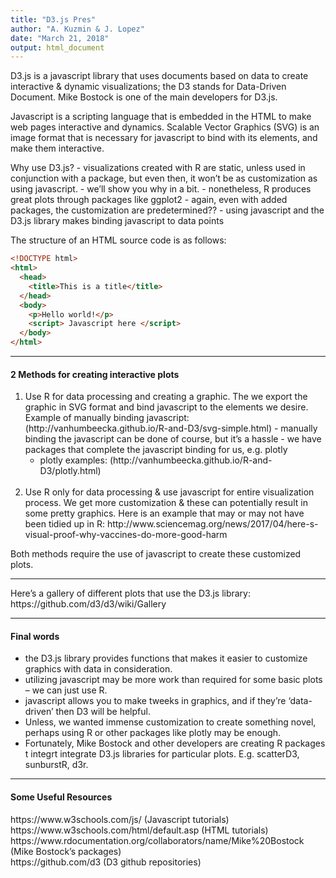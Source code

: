```yaml
---
title: "D3.js Pres"
author: "A. Kuzmin & J. Lopez"
date: "March 21, 2018"
output: html_document
---
```


D3.js is a javascript library that uses documents based on data to create interactive & dynamic visualizations; the D3 stands for Data-Driven Document. Mike Bostock is one of the main developers for D3.js.

Javascript is a scripting language that is embedded in the HTML to make web pages interactive and dynamics. Scalable Vector Graphics (SVG) is an image format that is necessary for javascript to bind with its elements, and make them interactive.

Why use D3.js?
  - visualizations created with R are static, unless used in conjunction with a package,
  but even then, it won't be as customization as using javascript.
  - we'll show you why in a bit.
  - nonetheless, R produces great plots through packages like ggplot2
  - again, even with added packages, the customization are predetermined??
  - using javascript and the D3.js library makes binding javascript to data points

The structure of an HTML source code is as follows:
```html
<!DOCTYPE html>
<html>
  <head>
    <title>This is a title</title>
  </head>
  <body>
    <p>Hello world!</p>
    <script> Javascript here </script>
  </body>
</html>
```
***
  
#### 2 Methods for creating interactive plots

  1. Use R for data processing and creating a graphic. The we export the graphic in SVG format and bind javascript to the elements we desire.
  Example of manually binding javascript: (http://vanhumbeecka.github.io/R-and-D3/svg-simple.html)
    - manually binding the javascript can be done of course, but it's a hassle
    - we have packages that complete the javascript binding for us, e.g. plotly
      - plotly examples: (http://vanhumbeecka.github.io/R-and-D3/plotly.html)
<br>
<br>
  
  2. Use R only for data processing & use javascript for entire visualization process. We get more customization & these can potentially result in some pretty graphics. Here is an example that may or may not have been tidied up in R: http://www.sciencemag.org/news/2017/04/here-s-visual-proof-why-vaccines-do-more-good-harm
  
Both methods require the use of javascript to create these customized plots.
  
***
  
Here's a gallery of different plots that use the D3.js library: https://github.com/d3/d3/wiki/Gallery

***

#### Final words
- the D3.js library provides functions that makes it easier to customize graphics with data in consideration. 
- utilizing javascript may be more work than required for some basic plots -- we can just use R. 
- javascript allows you to make tweeks in graphics, and if they're 'data-driven' then D3 will be helpful.
- Unless, we wanted immense customization to create something novel, perhaps using R or other packages like plotly may be enough.
- Fortunately, Mike  Bostock and other developers are creating R packages t integrt integrate D3.js libraries for particular plots. E.g. scatterD3, sunburstR, d3r.

***

#### Some Useful Resources
https://www.w3schools.com/js/ (Javascript tutorials)<br>
https://www.w3schools.com/html/default.asp (HTML tutorials)<br>
https://www.rdocumentation.org/collaborators/name/Mike%20Bostock (Mike Bostock's packages)<br>
https://github.com/d3 (D3 github repositories)